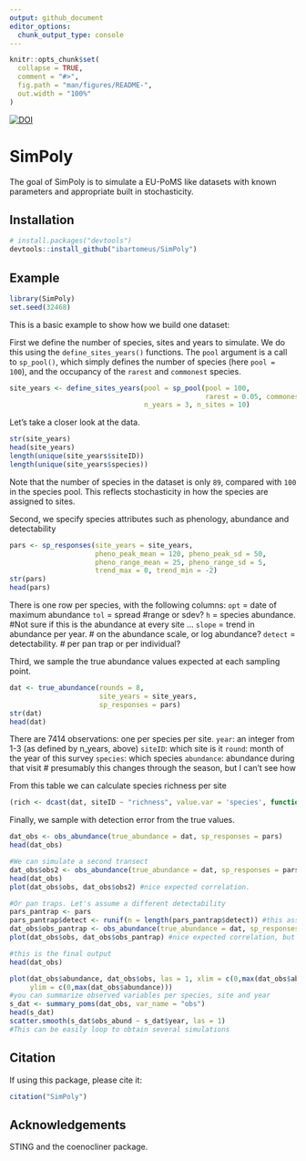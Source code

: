 ```yaml
---
output: github_document
editor_options: 
  chunk_output_type: console
---
```


<!-- README.md is generated from README.Rmd. Please edit that file -->

```r
knitr::opts_chunk$set(
  collapse = TRUE,
  comment = "#>",
  fig.path = "man/figures/README-",
  out.width = "100%"
)
```

[![DOI](https://zenodo.org/badge/DOI/10.5281/zenodo.8223668.svg)](https://doi.org/10.5281/zenodo.8223668)


# SimPoly

The goal of SimPoly is to simulate a EU-PoMS like datasets with known parameters and appropriate built in stochasticity. 

## Installation

``` r
# install.packages("devtools")
devtools::install_github("ibartomeus/SimPoly")
```


## Example

```r
library(SimPoly)
set.seed(32468)
```


This is a basic example to show how we build one dataset:

First we define the number of species, sites and years to simulate. We do this using the `define_sites_years()` functions. The `pool` argument is a call to `sp_pool()`, which simply defines the number of species (here `pool = 100`), and the occupancy of the `rarest` and `commonest` species. 
```r
site_years <- define_sites_years(pool = sp_pool(pool = 100, 
                                                rarest = 0.05, commonest = 0.7),
                                 n_years = 3, n_sites = 10)
```

Let's take a closer look at the data.
```r
str(site_years)
head(site_years)
length(unique(site_years$siteID))
length(unique(site_years$species))
```

Note that the number of species in the dataset is only `89`, compared with `100` in the species pool. This reflects stochasticity in how the species are assigned to sites.

Second, we specify species attributes such as phenology, abundance and detectability
```r
pars <- sp_responses(site_years = site_years,
                     pheno_peak_mean = 120, pheno_peak_sd = 50,
                     pheno_range_mean = 25, pheno_range_sd = 5,
                     trend_max = 0, trend_min = -2)
str(pars)
head(pars)
```

There is one row per species, with the following columns:
`opt` = date of maximum abundance
`tol` = spread #range or sdev?
`h` = species abundance. #Not sure if this is the abundance at every site ...
`slope` = trend in abundance per year. # on the abundance scale, or log abundance?
`detect` = detectability. # per pan trap or per individual?

Third, we sample the true abundance values expected at each sampling point.
```r
dat <- true_abundance(rounds = 8,
                      site_years = site_years,
                      sp_responses = pars)
str(dat)
head(dat)
```

There are 7414 observations: one per species per site.
`year`: an integer from 1-3 (as defined by n_years, above)
`siteID`: which site is it
`round`: month of the year of this survey
`species`: which species
`abundance`: abundance during that visit # presumably this changes through the season, but I can't see how

From this table we can calculate species richness per site
```r
(rich <- dcast(dat, siteID ~ "richness", value.var = 'species', function(x) length(unique(x))))
```


Finally, we sample with detection error from the true values.
```r
dat_obs <- obs_abundance(true_abundance = dat, sp_responses = pars)
head(dat_obs)
```



```r

#We can simulate a second transect
dat_obs$obs2 <- obs_abundance(true_abundance = dat, sp_responses = pars)$obs #note order is preserved
head(dat_obs)
plot(dat_obs$obs, dat_obs$obs2) #nice expected correlation.
```

```r

#Or pan traps. Let's assume a different detectability
pars_pantrap <- pars
pars_pantrap$detect <- runif(n = length(pars_pantrap$detect)) #this assume independent detectabilities
dat_obs$obs_pantrap <- obs_abundance(true_abundance = dat, sp_responses = pars_pantrap)$obs #note order is preserved
plot(dat_obs$obs, dat_obs$obs_pantrap) #nice expected correlation, but more noisy.

#this is the final output
head(dat_obs)
```

```r

plot(dat_obs$abundance, dat_obs$obs, las = 1, xlim = c(0,max(dat_obs$abundance)), 
     ylim = c(0,max(dat_obs$abundance))) 
#you can summarize observed variables per species, site and year
s_dat <- summary_poms(dat_obs, var_name = "obs")
head(s_dat)
scatter.smooth(s_dat$obs_abund ~ s_dat$year, las = 1)
#This can be easily loop to obtain several simulations
```



## Citation

If using this package, please cite it:
```r
citation("SimPoly")
```

## Acknowledgements

STING and the coenocliner package.
